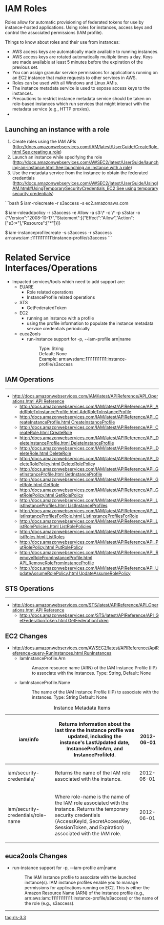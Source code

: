= IAM Roles =
Roles allow for automatic provisioning of federated tokens for use by instance-hosted applications.  Using roles for instances, access keys and control the associated permissions (IAM profile).

Things to know about roles and their use from instances:
* AWS access keys are automatically made available to running instances.
* AWS access keys are rotated automatically multiple times a day. Keys are made available at least 5 minutes before the expiration of the previous set.
* You can assign granular service permissions for applications running on an EC2 instance that make requests to other services in AWS.
* Roles can be used with all Windows and Linux AMIs.
* The instance metadata service is used to expose access keys to the instances.
* Precautions to restrict instance metadata service should be taken on role-based instances which run services that might interact with the metadata service (e.g., HTTP proxies).
* 

== Launching an instance with a role ==
# Create roles using the IAM APIs ([[http://docs.amazonwebservices.com/IAM/latest/UserGuide/CreateRole.html See creating a role]])
# Launch an instance while specifying the role ([[http://docs.amazonwebservices.com/AWSEC2/latest/UserGuide/launching-an-instance.html See launching an instance with a role]])
# Use the metadata service from the instance to obtain the federated credentials ([[http://docs.amazonwebservices.com/AWSEC2/latest/UserGuide/UsingIAM.html#UsingTemporarySecurityCredentials_EC2 See using temporary security credentials]])
```bash
$ iam-rolecreate -r s3access -s ec2.amazonaws.com

$ iam-roleaddpolicy -r s3access -e Allow -a s3:\* -c \* -p s3star -o
{"Version":"2008-10-17","Statement":[{"Effect":"Allow","Action":["s3:*"],"Resource":["*"]}]}

$ iam-instanceprofilecreate -s s3access -r s3access arn:aws:iam::111111111111:instance-profile/s3access
```    

= Related Service Interfaces/Operations =
* Impacted services/tools which need to add support are:
** EUARE
*** Role related operations
*** InstanceProfile related operations
** STS
*** GetFederatedToken
** EC2
*** running an instance with a profile
*** using the profile information to populate the instance metadata service credentials periodically
** euca2ools
*** run-instance support for  -p, --iam-profile arn|name
***: Type: String
***: Default: None
***: Example: arn:aws:iam::111111111111:instance-profile/s3access


== IAM Operations ==
----
* [[http://docs.amazonwebservices.com/IAM/latest/APIReference/API_Operations.html API Reference]]
** [[http://docs.amazonwebservices.com/IAM/latest/APIReference/API_AddRoleToInstanceProfile.html AddRoleToInstanceProfile]]
** [[http://docs.amazonwebservices.com/IAM/latest/APIReference/API_CreateInstanceProfile.html CreateInstanceProfile]]
** [[http://docs.amazonwebservices.com/IAM/latest/APIReference/API_CreateRole.html CreateRole]]
** [[http://docs.amazonwebservices.com/IAM/latest/APIReference/API_DeleteInstanceProfile.html DeleteInstanceProfile]]
** [[http://docs.amazonwebservices.com/IAM/latest/APIReference/API_DeleteRole.html DeleteRole]]
** [[http://docs.amazonwebservices.com/IAM/latest/APIReference/API_DeleteRolePolicy.html DeleteRolePolicy]]
** [[http://docs.amazonwebservices.com/IAM/latest/APIReference/API_GetInstanceProfile.html GetInstanceProfile]]
** [[http://docs.amazonwebservices.com/IAM/latest/APIReference/API_GetRole.html GetRole]]
** [[http://docs.amazonwebservices.com/IAM/latest/APIReference/API_GetRolePolicy.html GetRolePolicy]]
** [[http://docs.amazonwebservices.com/IAM/latest/APIReference/API_ListInstanceProfiles.html ListInstanceProfiles]]
** [[http://docs.amazonwebservices.com/IAM/latest/APIReference/API_ListInstanceProfilesForRole.html ListInstanceProfilesForRole]]
** [[http://docs.amazonwebservices.com/IAM/latest/APIReference/API_ListRolePolicies.html ListRolePolicies]]
** [[http://docs.amazonwebservices.com/IAM/latest/APIReference/API_ListRoles.html ListRoles]]
** [[http://docs.amazonwebservices.com/IAM/latest/APIReference/API_PutRolePolicy.html PutRolePolicy]]
** [[http://docs.amazonwebservices.com/IAM/latest/APIReference/API_RemoveRoleFromInstanceProfile.html API_RemoveRoleFromInstanceProfile]]
** [[http://docs.amazonwebservices.com/IAM/latest/APIReference/API_UpdateAssumeRolePolicy.html UpdateAssumeRolePolicy]]

== STS Operations ==
----
* [[http://docs.amazonwebservices.com/STS/latest/APIReference/API_Operations.html API Reference]]
** [[http://docs.amazonwebservices.com/STS/latest/APIReference/API_GetFederationToken.html GetFederationToken]]

== EC2 Changes ==
* [[http://docs.amazonwebservices.com/AWSEC2/latest/APIReference/ApiReference-query-RunInstances.html RunInstances]]
** IamInstanceProfile.Arn
**: Amazon resource name (ARN) of the IAM Instance Profile (IIP) to associate with the instances. Type: String, Default: None
** IamInstanceProfile.Name
**: The name of the IAM Instance Profile (IIP) to associate with the instances. Type: String Default: None

{|
|+ Instance Metadata Items
! iam/info 	|| Returns information about the last time the instance profile was updated, including the instance's LastUpdated date, InstanceProfileArn, and InstanceProfileId.	|| 2012-06-01
|-
! iam/security-credentials/ 	|| Returns the name of the IAM role associated with the instance. || 2012-06-01
|-
! iam/security-credentials/role-name ||	Where role-name is the name of the IAM role associated with the instance. Returns the temporary security credentials (AccessKeyId, SecretAccessKey, SessionToken, and Expiration) associated with the IAM role. ||	2012-06-01
|}

== euca2ools Changes ==
* run-instance support for  -p, --iam-profile arn|name
*: The IAM instance profile to associate with the launched instance(s). IAM instance profiles enable you to manage permissions for applications running on EC2. This is either the Amazon Resource Name (ARN) of the instance profile (e.g., arn:aws:iam::111111111111:instance-profile/s3access) or the name of the role (e.g., s3access).

----
[[tag:rls-3.3]]
